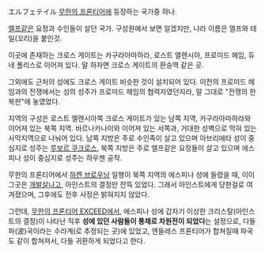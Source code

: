 エルフェテイル
[[무한의 프론티어]]에 등장하는 국가중 하나.

[[엘프]]같은 요정과 수인들이 살던 국가. 구성원에서 보면 알겠지만, 나라 이름은 엘프와 테일(꼬리)을 붙인것.

이곳에 존재하는 크로스 게이트는 카구라아마하라, 로스트 엘렌시아, 프로미드 헤임, 듀네 폴리스로 이어져 있다. 말 하자면 크로스 게이트의 환승역 같은 곳.

그외에도 근처의 성에도 크로스 게이트 비슷한 것이 설치되어 있다. 이전의 프로미드 헤임과의 전쟁에서는 성의 성주가 프로미드 헤임의 협력자였던지라, 말 그대로 "전쟁의 한복판"에 놓였었다.

지역의 구성은 로스트 엘렌시아쪽 크로스 게이트가 있는 남쪽 지역, 카구라아마하라와 이어져 있는 북쪽 지역. 바르나카나이와 이어져 있는 서쪽과, 거대한 성벽으로 막혀 있는 사막지역으로 나눠어 있다. 남쪽 지방은 주로 수인족이 살고 있으며 아브리에타 성이 중심지로 성주는 [[루보르 쿠크로스]], 북쪽 지방은 주로 엘프같은 요정들이 살고 있으며 에스피나 성이 중심지로 성주는 하우젠 공작.

무한의 프론티어에서 [[하켄 브로우닝]] 일행이 북쪽 지역의 에스피나 성에 들렸을 때, 이이 그곳은 [[개발살]]나고, 아인스트의 결정만 잔뜩 있었다. 그래서 아인스트에게 당한걸로 여겨졌으며, 그후에도 전후 사정은 밝혀지지 않았다.

그런데, [[무한의 프론티어 EXCEED]]에서, 에스피나 성에 갑자기 이상한 크리스탈(아인스트의 결정)이 나타난 직후 '''성에 있던 사람들이 통채로 차원전이 되었다'''는 설정으로, 다들 파(波)국이라는 수라계(로 추정되는 곳)에 있었고, 엔들레스 프론티어가 합쳐질때 파국도 같이 합쳐져서, 다들 귀환하게 되었다고 한다. 
